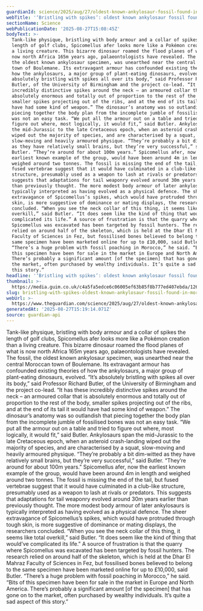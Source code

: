 ```yaml
---
guardianId: science/2025/aug/27/oldest-known-ankylosaur-fossil-found-in-morocco
webTitle: '‘Bristling with spikes’: oldest known ankylosaur fossil found in Morocco'
sectionName: Science
webPublicationDate: '2025-08-27T15:08:45Z'
bodyText: >-
  Tank-like physique, bristling with body armour and a collar of spikes the
  length of golf clubs, Spicomellus afer looks more like a Pokémon creation than
  a living creature. This bizarre dinosaur roamed the flood planes of what is
  now north Africa 165m years ago, palaeontologists have revealed. The fossil,
  the oldest known ankylosaur specimen, was unearthed near the central Moroccan
  town of Boulemane. Its extravagant armour has confounded existing theories of
  how the ankylosaurs, a major group of plant-eating dinosaurs, evolved. “It’s
  absolutely bristling with spikes all over its body,” said Professor Richard
  Butler, of the University of Birmingham and the project co-lead. “It has these
  incredibly distinctive spikes around the neck – an armoured collar that is
  absolutely enormous and totally out of proportion to the rest of the body,
  smaller spikes projecting out of the ribs, and at the end of its tail it would
  have had some kind of weapon.” The dinosaur’s anatomy was so outlandish that
  piecing together the body plan from the incomplete jumble of fossilised bones
  was not an easy task. “We put all the armour out on a table and tried to
  figure out where, most logically, it would fit,” said Butler. Ankylosaurs span
  the mid-Jurassic to the late Cretaceous epoch, when an asteroid crash-landing
  wiped out the majority of species, and are characterised by a squat,
  slow-moving and heavily armoured physique. “They’re probably a bit dim-witted
  as they have relatively small brains, but they’re very successful,” said
  Butler. “They’re around for about 100m years.” Spicomellus afer, now the
  earliest known example of the group, would have been around 4m in length and
  weighed around two tonnes. The fossil is missing the end of the tail, but
  fused vertebrae suggest that it would have culminated in a club-like
  structure, presumably used as a weapon to lash at rivals or predators. This
  suggests that adaptations for tail weaponry evolved around 30m years earlier
  than previously thought. The more modest body armour of later ankylosaurs is
  typically interpreted as having evolved as a physical defence. The sheer
  extravagance of Spicomellus’s spikes, which would have protruded through tough
  skin, is more suggestive of dominance or mating displays, the researchers
  concluded. “When you see the neck collar of this thing, it seems like total
  overkill,” said Butler. “It does seem like the kind of thing that would’ve
  complicated its life.” A source of frustration is that the quarry where
  Spicomellus was excavated has been targeted by fossil hunters. The research
  relied on around half of the skeleton, which is held at the Dhar El Mahraz
  Faculty of Sciences in Fez, but fossilised bones believed to belong to the
  same specimen have been marketed online for up to £10,000, said Butler.
  “There’s a huge problem with fossil poaching in Morocco,” he said. “Bits of
  this specimen have been for sale in the market in Europe and North America.
  There’s probably a significant amount [of the specimen] that has gone on to
  the market, often purchased by wealthy individuals. It’s quite a sad aspect of
  this story.”
headline: '‘Bristling with spikes’: oldest known ankylosaur fossil found in Morocco'
thumbnail: >-
  https://media.guim.co.uk/c4a5fa5edce6c06005ef63b85f8b777ed407ebda/126_0_3600_2880/500.jpg
slug: bristling-with-spikes-oldest-known-ankylosaur-fossil-found-in-morocco
webUrl: >-
  https://www.theguardian.com/science/2025/aug/27/oldest-known-ankylosaur-fossil-found-in-morocco
generatedAt: '2025-08-27T15:19:14.071Z'
source: guardian-api
---
```

Tank-like physique, bristling with body armour and a collar of spikes the length of golf clubs, Spicomellus afer looks more like a Pokémon creation than a living creature. This bizarre dinosaur roamed the flood planes of what is now north Africa 165m years ago, palaeontologists have revealed. The fossil, the oldest known ankylosaur specimen, was unearthed near the central Moroccan town of Boulemane. Its extravagant armour has confounded existing theories of how the ankylosaurs, a major group of plant-eating dinosaurs, evolved. “It’s absolutely bristling with spikes all over its body,” said Professor Richard Butler, of the University of Birmingham and the project co-lead. “It has these incredibly distinctive spikes around the neck – an armoured collar that is absolutely enormous and totally out of proportion to the rest of the body, smaller spikes projecting out of the ribs, and at the end of its tail it would have had some kind of weapon.” The dinosaur’s anatomy was so outlandish that piecing together the body plan from the incomplete jumble of fossilised bones was not an easy task. “We put all the armour out on a table and tried to figure out where, most logically, it would fit,” said Butler. Ankylosaurs span the mid-Jurassic to the late Cretaceous epoch, when an asteroid crash-landing wiped out the majority of species, and are characterised by a squat, slow-moving and heavily armoured physique. “They’re probably a bit dim-witted as they have relatively small brains, but they’re very successful,” said Butler. “They’re around for about 100m years.” Spicomellus afer, now the earliest known example of the group, would have been around 4m in length and weighed around two tonnes. The fossil is missing the end of the tail, but fused vertebrae suggest that it would have culminated in a club-like structure, presumably used as a weapon to lash at rivals or predators. This suggests that adaptations for tail weaponry evolved around 30m years earlier than previously thought. The more modest body armour of later ankylosaurs is typically interpreted as having evolved as a physical defence. The sheer extravagance of Spicomellus’s spikes, which would have protruded through tough skin, is more suggestive of dominance or mating displays, the researchers concluded. “When you see the neck collar of this thing, it seems like total overkill,” said Butler. “It does seem like the kind of thing that would’ve complicated its life.” A source of frustration is that the quarry where Spicomellus was excavated has been targeted by fossil hunters. The research relied on around half of the skeleton, which is held at the Dhar El Mahraz Faculty of Sciences in Fez, but fossilised bones believed to belong to the same specimen have been marketed online for up to £10,000, said Butler. “There’s a huge problem with fossil poaching in Morocco,” he said. “Bits of this specimen have been for sale in the market in Europe and North America. There’s probably a significant amount [of the specimen] that has gone on to the market, often purchased by wealthy individuals. It’s quite a sad aspect of this story.”
